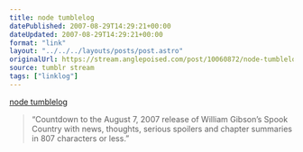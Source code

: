 ```yaml
---
title: node tumblelog
datePublished: 2007-08-29T14:29:21+00:00
dateUpdated: 2007-08-29T14:29:21+00:00
format: "link"
layout: "../../../layouts/posts/post.astro"
originalUrl: https://stream.anglepoised.com/post/10060872/node-tumblelog
source: tumblr stream
tags: ["linklog"]
---
```


[node tumblelog][1]

> &ldquo;Countdown to the August 7, 2007 release of William Gibson&rsquo;s Spook Country with news, thoughts, serious spoilers and chapter summaries in 807 characters or less.&rdquo;

[1]: http://node.tumblr.com/
